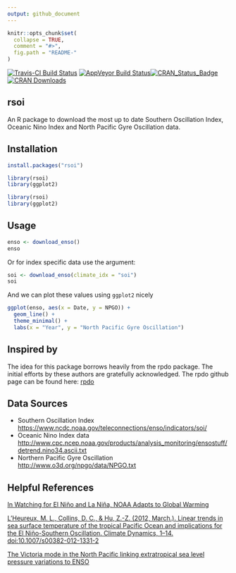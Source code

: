```yaml
---
output: github_document
---
```


<!-- README.md is generated from README.Rmd. Please edit that file -->
```r
knitr::opts_chunk$set(
  collapse = TRUE,
  comment = "#>",
  fig.path = "README-"
)
```

[![Travis-CI Build Status](https://travis-ci.org/boshek/rsoi.svg?branch=master)](https://travis-ci.org/boshek/rsoi) [![AppVeyor Build Status](https://ci.appveyor.com/api/projects/status/github/boshek/rsoi?branch=master&svg=true)](https://ci.appveyor.com/project/boshek/rsoi)[![CRAN\_Status\_Badge](http://www.r-pkg.org/badges/version/rsoi)](https://cran.r-project.org/package=rsoi) [![CRAN Downloads](http://cranlogs.r-pkg.org/badges/grand-total/rsoi)](https://CRAN.R-project.org/package=rsoi)

## rsoi
An R package to download the most up to date Southern Oscillation Index, Oceanic Nino Index and North Pacific Gyre Oscillation data. 

## Installation
```r
install.packages("rsoi")

library(rsoi)
library(ggplot2)

```

```r
library(rsoi)
library(ggplot2)
```

## Usage
```r
enso <- download_enso()
enso
```

Or for index specific data use the \code{cliamte_idx} argument:
```r
soi <- download_enso(climate_idx = "soi")
soi

```

And we can plot these values using `ggplot2` nicely
```r
ggplot(enso, aes(x = Date, y = NPGO)) +
  geom_line() +
  theme_minimal() +
  labs(x = "Year", y = "North Pacific Gyre Oscillation")
```

## Inspired by
The idea for this package borrows heavily from the rpdo package. The initial efforts by these authors are gratefully acknowledged. The rpdo github page can be found here: [rpdo](https://github.com/poissonconsulting/rpdo)

## Data Sources
- Southern Oscillation Index  <https://www.ncdc.noaa.gov/teleconnections/enso/indicators/soi/> 
- Oceanic Nino Index data  <http://www.cpc.ncep.noaa.gov/products/analysis_monitoring/ensostuff/detrend.nino34.ascii.txt>
- Northern Pacific Gyre Oscillation <http://www.o3d.org/npgo/data/NPGO.txt>

## Helpful References
[In Watching for El Niño and La Niña, NOAA Adapts to Global Warming](https://www.climate.gov/news-features/understanding-climate/watching-el-ni%C3%B1o-and-la-ni%C3%B1a-noaa-adapts-global-warming)

[L’Heureux, M. L., Collins, D. C., & Hu, Z.-Z. (2012, March.). Linear trends in sea surface temperature of the tropical Pacific Ocean and implications for the El Niño-Southern Oscillation. Climate Dynamics, 1–14. doi:10.1007/s00382-012-1331-2](https://link.springer.com/article/10.1007%2Fs00382-012-1331-2)

[The Victoria mode in the North Pacific linking extratropical sea level pressure variations to ENSO](http://onlinelibrary.wiley.com/doi/10.1002/2014JD022221/pdf)
